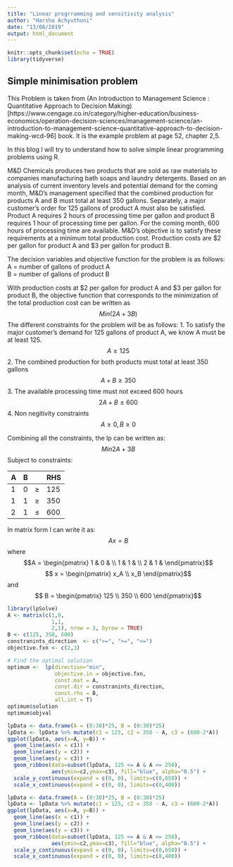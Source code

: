 ```yaml
---
title: "Linear progrramming and sensitivity analysis"
author: "Harsha Achyuthuni"
date: "13/08/2019"
output: html_document
---
```


```r
knitr::opts_chunk$set(echo = TRUE)
library(tidyverse)
```

## Simple minimisation problem

This Problem is taken from (An Introduction to Management Science : Quantitative Approach to Decision Making)[https://www.cengage.co.in/category/higher-education/business-economics/operation-decision-sciences/management-science/an-introduction-to-management-science-quantitative-approach-to-decision-making-wcd-96] book. It is the example problem at page 52, chapter 2,5.  

In this blog I will try to understand how to solve simple linear programming problems using R.  

M&D Chemicals produces two products that are sold as raw materials to companies manufacturing bath soaps and laundry detergents. Based on an analysis of current inventory levels and potential demand for the coming month, M&D’s management specified that the
combined production for products A and B must total at least 350 gallons. Separately, a major customer’s order for 125 gallons of product A must also be satisfied. Product A requires 2 hours of processing time per gallon and product B requires 1 hour of processing
time per gallon. For the coming month, 600 hours of processing time are available. M&D’s objective is to satisfy these requirements at a minimum total production cost. Production costs are $2 per gallon for product A and $3 per gallon for product B.  

The decision variables and objective function for the problem is as follows:  
A = number of gallons of product A  
B = number of gallons of product B  

With production costs at \$2 per gallon for product A and \$3 per gallon for product B, the objective function that corresponds to the minimization of the total production cost can be written as  
$$ Min( 2A + 3B) $$
The different constraints for the problem will be as follows:
1. To satisfy the major customer’s demand for 125 gallons of product A, we know A must be at least 125.  
$$ A \geq 125 $$
2. The combined production for both products must total at least 350 gallons  
$$ A + B \geq 350 $$
3.  The available processing time must not exceed 600 hours  
$$ 2A+B \leq 600 $$
4. Non negitivity constraints  
$$ A \geq 0,  B \geq 0 $$

Combining all the constraints, the lp can be written as:  
$$Min 2A + 3B  $$
Subject to constraints:  

A | B |        | RHS  
--|---|--------|----
1 | 0 | $\geq$ | 125   
1 | 1 | $\geq$ | 350     
2 | 1 | $\leq$ | 600  

In matrix form I can write it as:  
$$ Ax = B $$
where
$$A = \begin{pmatrix} 1 & 0 & \\  1 & 1 & \\  2 & 1 &  \end{pmatrix}$$
$$ x = \begin{pmatrix} x_A \\ x_B  \end{pmatrix}$$
and 
$$ B = \begin{pmatrix}  125 \\ 350 \\ 600 \end{pmatrix}$$

```r
library(lpSolve)
A <- matrix(c(1,0,
              1,1,
              2,1), nrow = 3, byrow = TRUE)
B <- c(125, 350, 600)
constranints_direction  <- c(">=", ">=", "<=")
objective.fxn <- c(2,3)

# Find the optimal solution
optimum <-  lp(direction="min",
               objective.in = objective.fxn,
               const.mat = A,
               const.dir = constranints_direction,
               const.rhs = B,
               all.int = T)
optimum$solution
optimum$objval
```

```r
lpData <- data.frame(A = (0:30)*25, B = (0:30)*25)
lpData <- lpData %>% mutate(c1 = 125, c2 = 350 - A, c3 = (600-2*A))
ggplot(lpData, aes(x=A, y=B)) + 
  geom_line(aes(x = c1)) +
  geom_line(aes(y = c2)) +
  geom_line(aes(y = c3)) +
  geom_ribbon(data=subset(lpData, 125 <= A & A <= 250),
              aes(ymin=c2,ymax=c3), fill="blue", alpha="0.5") +
  scale_y_continuous(expand = c(0, 0), limits=c(0,650)) +
  scale_x_continuous(expand = c(0, 0), limits=c(0,400))
```

```r
lpData <- data.frame(A = (0:30)*25, B = (0:30)*25)
lpData <- lpData %>% mutate(c1 = 125, c2 = 350 - A, c3 = (600-2*A))
ggplot(lpData, aes(x=A, y=B)) + 
  geom_line(aes(x = c1)) +
  geom_line(aes(y = c2)) +
  geom_line(aes(y = c3)) +
  geom_ribbon(data=subset(lpData, 125 <= A & A <= 250),
              aes(ymin=c2,ymax=c3), fill="blue", alpha="0.5") +
  scale_y_continuous(expand = c(0, 0), limits=c(0,650)) +
  scale_x_continuous(expand = c(0, 0), limits=c(0,400))
```

